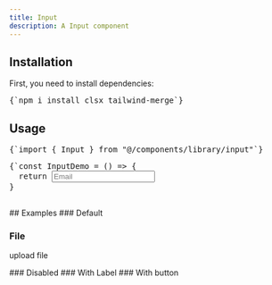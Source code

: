 ```yaml
---
title: Input
description: A Input component
---
```


<ComponentPreview name="input-demo" />

## Installation

<div className="not-prose px-4 md:px-0">
  <Step>
    <StepItem title="Install Dependencies">
      First, you need to install dependencies:
      <Pre className="language-bash">{`npm i install clsx tailwind-merge`}</Pre>
    </StepItem>
    <StepItem title="Create utils.ts">
      <ComponentUtilsText />
      <ComponentUtils />
    </StepItem>
    <StepItem title="Create Input Component">
      <ComponentSource name="input" />
    </StepItem>
  </Step>
</div>

## Usage

<div className="not-prose space-y-6">
<Pre>{`import { Input } from "@/components/library/input"`}</Pre>
<Pre>{`const InputDemo = () => {
  return <Input className="w-56" type="email" placeholder="Email" />
}


</div>
## Examples
### Default
<ComponentPreview name="input-demo" />

### File

upload file

<ComponentPreview name="input" variant="file" />
### Disabled
<ComponentPreview name="input" variant="disabled" />
### With Label
<ComponentPreview name="input" variant="label" />
### With button
<ComponentPreview name="input" variant="button" />
